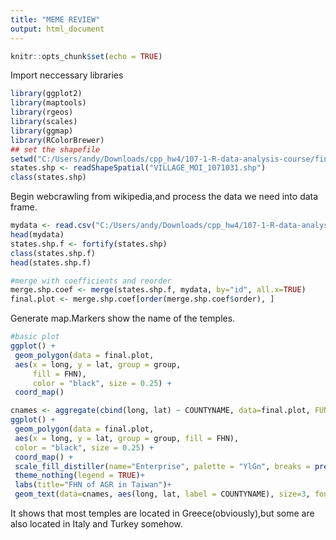 ```yaml
---
title: "MEME REVIEW"
output: html_document
---
```


```r
knitr::opts_chunk$set(echo = TRUE)
```

Import neccessary libraries

```r
library(ggplot2)
library(maptools)
library(rgeos)
library(scales)
library(ggmap)
library(RColorBrewer)
## set the shapefile
setwd("C:/Users/andy/Downloads/cpp_hw4/107-1-R-data-analysis-course/final_project/data/")
states.shp <- readShapeSpatial("VILLAGE_MOI_1071031.shp")
class(states.shp)

```

Begin webcrawling from wikipedia,and process the data we need into data frame.

```r
mydata <- read.csv("C:/Users/andy/Downloads/cpp_hw4/107-1-R-data-analysis-course/final_project/data/results2/7.CSV",fileEncoding = "Big-5")
head(mydata)
states.shp.f <- fortify(states.shp)
class(states.shp.f)
head(states.shp.f)

#merge with coefficients and reorder
merge.shp.coef <- merge(states.shp.f, mydata, by="id", all.x=TRUE)
final.plot <- merge.shp.coef[order(merge.shp.coef$order), ]
```

Generate map.Markers show the name of the temples.

```r
#basic plot
ggplot() +
 geom_polygon(data = final.plot,
 aes(x = long, y = lat, group = group,
     fill = FHN),
     color = "black", size = 0.25) +
 coord_map()

cnames <- aggregate(cbind(long, lat) ~ COUNTYNAME, data=final.plot, FUN=function(x) mean(range(x)))
ggplot() +
 geom_polygon(data = final.plot,
 aes(x = long, y = lat, group = group, fill = FHN),
 color = "black", size = 0.25) +
 coord_map() +
 scale_fill_distiller(name="Enterprise", palette = "YlGn", breaks = pretty_breaks(n = 5))+
 theme_nothing(legend = TRUE)+
 labs(title="FHN of AGR in Taiwan")+
 geom_text(data=cnames, aes(long, lat, label = COUNTYNAME), size=3, fontface="bold")


```
It shows that most temples are located in Greece(obviously),but some are also located in Italy and Turkey somehow.
